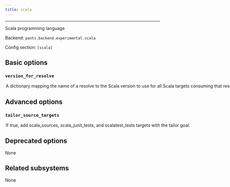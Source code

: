 ```yaml
---
title: scala
---
```



---

Scala programming language

Backend: <span className="color--primary">`pants.backend.experimental.scala`</span>

Config section: <span className="color--primary">`[scala]`</span>

<span className={styles.options}>

## Basic options

### `version_for_resolve`

<Option
  cli_repr={`--scala-version-for-resolve="{'key1': val1, 'key2': val2, ...}"`}
  env_repr='PANTS_SCALA_VERSION_FOR_RESOLVE'
  default_repr={`{}`}
>

A dictionary mapping the name of a resolve to the Scala version to use for all Scala targets consuming that resolve.

All Scala-compiled jars on a resolve&#x27;s classpath must be &#x22;compatible&#x22; with one another and with all Scala-compiled first-party sources from `scala_sources` (and other Scala target types) using that resolve. The option sets the Scala version that will be used to compile all first-party sources using the resolve. This ensures that the compatibility property is maintained for a resolve. To support multiple Scala versions, use multiple resolves.

</Option>

## Advanced options

### `tailor_source_targets`

<Option
  cli_repr={`--[no-]scala-tailor-source-targets`}
  env_repr='PANTS_SCALA_TAILOR_SOURCE_TARGETS'
  default_repr={`True`}
>

If true, add `scala_sources`, `scala_junit_tests`, and `scalatest_tests` targets with the `tailor` goal.

</Option>

## Deprecated options

None

## Related subsystems

None

</span>
